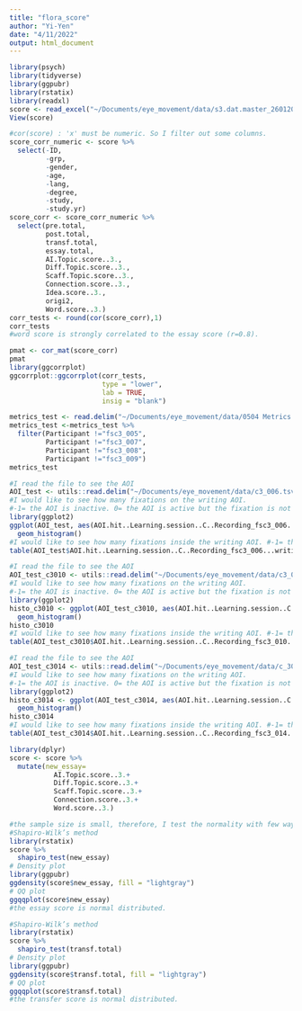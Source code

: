 ```yaml
---
title: "flora_score"
author: "Yi-Yen"
date: "4/11/2022"
output: html_document
---
```


```r
library(psych)
library(tidyverse)
library(ggpubr)
library(rstatix)
library(readxl)
score <- read_excel("~/Documents/eye_movement/data/s3.dat.master_26012022_yy.xlsx")
View(score)
```

```r
#cor(score) : 'x' must be numeric. So I filter out some columns.
score_corr_numeric <- score %>% 
  select(-ID, 
         -grp,
         -gender,
         -age,
         -lang,
         -degree,
         -study,
         -study.yr)
score_corr <- score_corr_numeric %>% 
  select(pre.total,
         post.total,
         transf.total,
         essay.total,
         AI.Topic.score..3.,
         Diff.Topic.score..3.,
         Scaff.Topic.score..3.,
         Connection.score..3.,
         Idea.score..3.,
         origi2,
         Word.score..3.)
corr_tests <- round(cor(score_corr),1)
corr_tests
#word score is strongly correlated to the essay score (r=0.8).

pmat <- cor_mat(score_corr)
pmat
library(ggcorrplot)
ggcorrplot::ggcorrplot(corr_tests,
                       type = "lower",
                       lab = TRUE,
                       insig = "blank")
```
```r
metrics_test <- read.delim("~/Documents/eye_movement/data/0504 Metrics.tsv")
metrics_test <-metrics_test %>%
  filter(Participant !="fsc3_005",
         Participant !="fsc3_007",
         Participant !="fsc3_008",
         Participant !="fsc3_009")
metrics_test
```


```r
#I read the file to see the AOI
AOI_test <- utils::read.delim("~/Documents/eye_movement/data/c3_006.tsv")
#I would like to see how many fixations on the writing AOI.
#-1= the AOI is inactive. 0= the AOI is active but the fixation is not on it. 1= the AOI is active and the fixation is on it. 
library(ggplot2)
ggplot(AOI_test, aes(AOI.hit..Learning.session..C..Recording_fsc3_006...writing_c3006.)) + 
  geom_histogram()
#I would like to see how many fixations inside the writing AOI. #-1= the AOI is inactive. 0= the AOI is active but the fixation is not on it. 1= the AOI is active and the fixation is on it. 
table(AOI_test$AOI.hit..Learning.session..C..Recording_fsc3_006...writing_c3006.)
```



```r
#I read the file to see the AOI
AOI_test_c3010 <- utils::read.delim("~/Documents/eye_movement/data/c3_010.tsv")
#I would like to see how many fixations on the writing AOI.
#-1= the AOI is inactive. 0= the AOI is active but the fixation is not on it. 1= the AOI is active and the fixation is on it. 
library(ggplot2)
histo_c3010 <- ggplot(AOI_test_c3010, aes(AOI.hit..Learning.session..C..Recording_fsc3_010...writing_c3010.)) + 
  geom_histogram()
histo_c3010
#I would like to see how many fixations inside the writing AOI. #-1= the AOI is inactive. 0= the AOI is active but the fixation is not on it. 1= the AOI is active and the fixation is on it. 
table(AOI_test_c3010$AOI.hit..Learning.session..C..Recording_fsc3_010...writing_c3010.)
```

```r
#I read the file to see the AOI
AOI_test_c3014 <- utils::read.delim("~/Documents/eye_movement/data/c_3014.tsv")
#I would like to see how many fixations on the writing AOI.
#-1= the AOI is inactive. 0= the AOI is active but the fixation is not on it. 1= the AOI is active and the fixation is on it. 
library(ggplot2)
histo_c3014 <- ggplot(AOI_test_c3014, aes(AOI.hit..Learning.session..C..Recording_fsc3_014...writing_c3014.)) + 
  geom_histogram()
histo_c3014
#I would like to see how many fixations inside the writing AOI. #-1= the AOI is inactive. 0= the AOI is active but the fixation is not on it. 1= the AOI is active and the fixation is on it. 
table(AOI_test_c3014$AOI.hit..Learning.session..C..Recording_fsc3_014...writing_c3014.)
```

```r
library(dplyr)
score <- score %>% 
  mutate(new_essay= 
           AI.Topic.score..3.+
           Diff.Topic.score..3.+
           Scaff.Topic.score..3.+
           Connection.score..3.+
           Word.score..3.)
```


```r
#the sample size is small, therefore, I test the normality with few ways. 
#Shapiro-Wilk’s method
library(rstatix)
score %>% 
  shapiro_test(new_essay)
# Density plot
library(ggpubr)
ggdensity(score$new_essay, fill = "lightgray")
# QQ plot
ggqqplot(score$new_essay)
#the essay score is normal distributed.
```
```r
#Shapiro-Wilk’s method
library(rstatix)
score %>% 
  shapiro_test(transf.total)
# Density plot
library(ggpubr)
ggdensity(score$transf.total, fill = "lightgray")
# QQ plot
ggqqplot(score$transf.total)
#the transfer score is normal distributed.
```
```r

```

